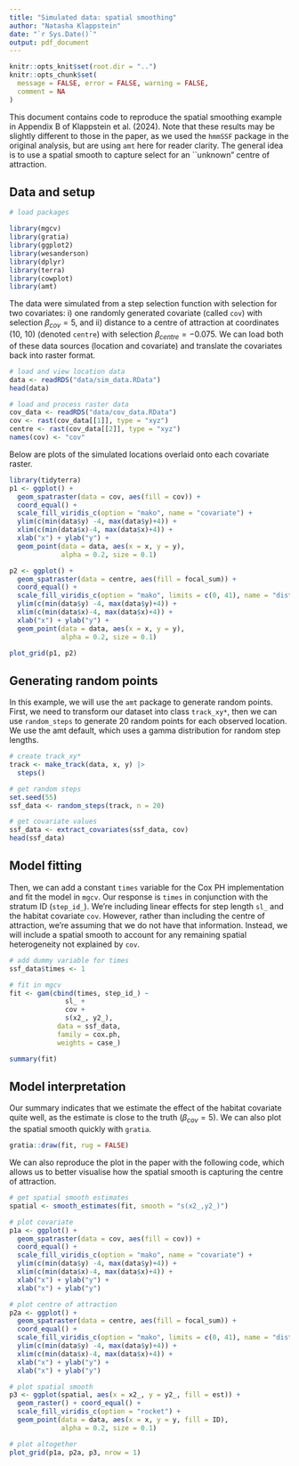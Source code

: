 ```yaml
---
title: "Simulated data: spatial smoothing"
author: "Natasha Klappstein"
date: "`r Sys.Date()`"
output: pdf_document
---
```



```r
knitr::opts_knit$set(root.dir = "..")
knitr::opts_chunk$set(
  message = FALSE, error = FALSE, warning = FALSE,
  comment = NA
)
```

This document contains code to reproduce the spatial smoothing example in Appendix B of Klappstein et al. (2024). Note that these results may be slightly different to those in the paper, as we used the `hmmSSF` package in the original analysis, but are using `amt` here for reader clarity. The general idea is to use a spatial smooth to capture select for an ``unknown" centre of attraction.

## Data and setup

```r
# load packages

library(mgcv)
library(gratia)
library(ggplot2)
library(wesanderson)
library(dplyr)
library(terra)
library(cowplot)
library(amt)
```

The data were simulated from a step selection function with selection for two covariates: i) one randomly generated covariate (called `cov`) with selection $\beta_{cov} = 5$, and ii) distance to a centre of attraction at coordinates (10, 10) (denoted `centre`) with selection $\beta_{centre} = -0.075$. We can load both of these data sources (location and covariate) and translate the covariates back into raster format.

```r
# load and view location data
data <- readRDS("data/sim_data.RData")
head(data)

# load and process raster data
cov_data <- readRDS("data/cov_data.RData")
cov <- rast(cov_data[[1]], type = "xyz")
centre <- rast(cov_data[[2]], type = "xyz")
names(cov) <- "cov"
```

Below are plots of the simulated locations overlaid onto each covariate raster.

```r
library(tidyterra)
p1 <- ggplot() + 
  geom_spatraster(data = cov, aes(fill = cov)) +
  coord_equal() +
  scale_fill_viridis_c(option = "mako", name = "covariate") + 
  ylim(c(min(data$y) -4, max(data$y)+4)) +
  xlim(c(min(data$x)-4, max(data$x)+4)) + 
  xlab("x") + ylab("y") + 
  geom_point(data = data, aes(x = x, y = y), 
             alpha = 0.2, size = 0.1)

p2 <- ggplot() + 
  geom_spatraster(data = centre, aes(fill = focal_sum)) +
  coord_equal() +
  scale_fill_viridis_c(option = "mako", limits = c(0, 41), name = "distance") + 
  ylim(c(min(data$y) -4, max(data$y)+4)) +
  xlim(c(min(data$x)-4, max(data$x)+4)) +
  xlab("x") + ylab("y") +
  geom_point(data = data, aes(x = x, y = y), 
             alpha = 0.2, size = 0.1)

plot_grid(p1, p2)

```

## Generating random points

In this example, we will use the `amt` package to generate random points. First, we need to transform our dataset into class `track_xy*`, then we can use `random_steps` to generate 20 random points for each observed location. We use the amt default, which uses a gamma distribution for random step lengths.

```r

# create track_xy*
track <- make_track(data, x, y) |> 
  steps()

# get random steps
set.seed(55)
ssf_data <- random_steps(track, n = 20)

# get covariate values
ssf_data <- extract_covariates(ssf_data, cov)
head(ssf_data)

```

## Model fitting

Then, we can add a constant `times` variable for the Cox PH implementation and fit the model in `mgcv`. Our response is `times` in conjunction with the stratum ID (`step_id_`). We're including linear effects for step length `sl_` and the habitat covariate `cov`. However, rather than including the centre of attraction, we're assuming that we do not have that information. Instead, we will include a spatial smooth to account for any remaining spatial heterogeneity not explained by `cov`.

```r
# add dummy variable for times
ssf_data$times <- 1

# fit in mgcv
fit <- gam(cbind(times, step_id_) ~ 
              sl_ + 
              cov +
              s(x2_, y2_), 
            data = ssf_data,
            family = cox.ph, 
            weights = case_)
```

```r
summary(fit)
```

## Model interpretation

Our summary indicates that we estimate the effect of the habitat covariate quite well, as the estimate is close to the truth ($\beta_{cov} = 5$). We can also plot the spatial smooth quickly with `gratia`.
```r
gratia::draw(fit, rug = FALSE)
```

We can also reproduce the plot in the paper with the following code, which allows us to better visualise how the spatial smooth is capturing the centre of attraction.

```r

# get spatial smooth estimates 
spatial <- smooth_estimates(fit, smooth = "s(x2_,y2_)")

# plot covariate
p1a <- ggplot() + 
  geom_spatraster(data = cov, aes(fill = cov)) +
  coord_equal() +
  scale_fill_viridis_c(option = "mako", name = "covariate") + 
  ylim(c(min(data$y) -4, max(data$y)+4)) +
  xlim(c(min(data$x)-4, max(data$x)+4)) +
  xlab("x") + ylab("y") +
  xlab("x") + ylab("y")

# plot centre of attraction
p2a <- ggplot() + 
  geom_spatraster(data = centre, aes(fill = focal_sum)) +
  coord_equal() +
  scale_fill_viridis_c(option = "mako", limits = c(0, 41), name = "distance") + 
  ylim(c(min(data$y) -4, max(data$y)+4)) +
  xlim(c(min(data$x)-4, max(data$x)+4)) +
  xlab("x") + ylab("y") +
  xlab("x") + ylab("y")

# plot spatial smooth
p3 <- ggplot(spatial, aes(x = x2_, y = y2_, fill = est)) + 
  geom_raster() + coord_equal() +
  scale_fill_viridis_c(option = "rocket") + 
  geom_point(data = data, aes(x = x, y = y, fill = ID), 
             alpha = 0.2, size = 0.1)

# plot altogether
plot_grid(p1a, p2a, p3, nrow = 1)
```








